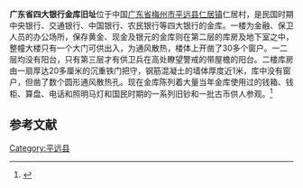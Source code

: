 {{文物保护单位|级别=省级|省区市=广东省|图片=|名称=广东省四大银行金库旧址|编号=6-47|分类=近现代重要史迹及代表性建筑|时代=1944年|所在=[[梅州市|梅州市]][[平远县|平远县]][[仁居镇|仁居镇]]仁居村|登录=2010年5月10日}}
'''广东省四大银行金库旧址'''位于中国[[广东省|广东省]][[梅州市|梅州市]][[平远县|平远县]][[仁居镇|仁居镇]]仁居村，是民国时期中央银行、交通银行、中国银行、农民银行等四大银行的金库。一楼为金融、保卫人员的办公场所，保存黄金、现金及银元的金库则在第二层的库房及地下室之中，整幢大楼只有一个大门可供出入，为通风散热，楼体上开凿了30多个窗户。一二层均没有阳台，只有第三层才有供卫兵在高处瞭望警戒的带屋檐的阳台。二楼库房由一扇厚达20多厘米的沉重铁门把守，钢筋混凝土的墙体厚度近1米，库中没有窗户，但凿了数个圆形通风散热孔。现在金库陈列着大量当年金库使用过的钱箱、钱柜、算盘、电话和照明马灯和国民时期的一系列旧钞和一批古币供人参观。<ref>{{Cite web|url=http://www.meizhou.cn/news/0509/12/050912076.html|title=民国金库旧址在平远揭开神秘面纱|accessdate=|author=|date=2005-09-12|publisher=梅州网}}</ref>

== 参考文献 ==
{{reflist}}

{{梅州市境内的广东省文物保护单位}}

[[Category:平远县|Category:平远县]]